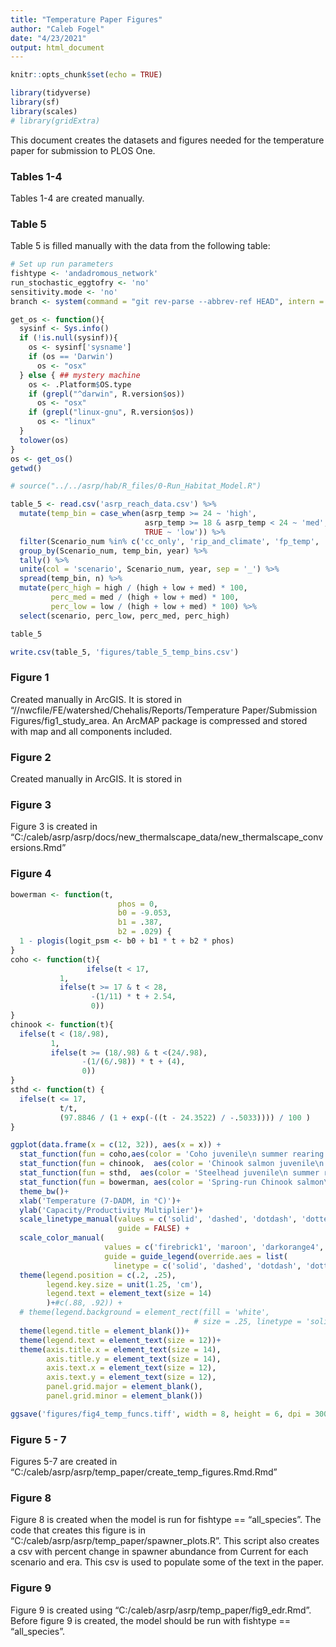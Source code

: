 ```yaml
---
title: "Temperature Paper Figures"
author: "Caleb Fogel"
date: "4/23/2021"
output: html_document
---
```


```r
knitr::opts_chunk$set(echo = TRUE)

library(tidyverse)
library(sf)
library(scales)
# library(gridExtra)
```

This document creates the datasets and figures needed for the temperature paper for submission to PLOS One.  

### Tables 1-4
Tables 1-4 are created manually.


### Table 5
Table 5 is filled manually with the data from the following table:

```r
# Set up run parameters
fishtype <- 'andadromous_network'
run_stochastic_eggtofry <- 'no'
sensitivity.mode <- 'no'
branch <- system(command = "git rev-parse --abbrev-ref HEAD", intern = TRUE)

get_os <- function(){
  sysinf <- Sys.info()
  if (!is.null(sysinf)){
    os <- sysinf['sysname']
    if (os == 'Darwin')
      os <- "osx"
  } else { ## mystery machine
    os <- .Platform$OS.type
    if (grepl("^darwin", R.version$os))
      os <- "osx"
    if (grepl("linux-gnu", R.version$os))
      os <- "linux"
  }
  tolower(os)
}
os <- get_os()
getwd()

# source("../../asrp/hab/R_files/0-Run_Habitat_Model.R")

table_5 <- read.csv('asrp_reach_data.csv') %>%
  mutate(temp_bin = case_when(asrp_temp >= 24 ~ 'high',
                              asrp_temp >= 18 & asrp_temp < 24 ~ 'med',
                              TRUE ~ 'low')) %>%
  filter(Scenario_num %in% c('cc_only', 'rip_and_climate', 'fp_temp', 'rip_and_flp', 'Current', 'Historical')) %>%
  group_by(Scenario_num, temp_bin, year) %>%
  tally() %>%
  unite(col = 'scenario', Scenario_num, year, sep = '_') %>%
  spread(temp_bin, n) %>%
  mutate(perc_high = high / (high + low + med) * 100,
         perc_med = med / (high + low + med) * 100,
         perc_low = low / (high + low + med) * 100) %>%
  select(scenario, perc_low, perc_med, perc_high)

table_5

write.csv(table_5, 'figures/table_5_temp_bins.csv')
```

### Figure 1
Created manually in ArcGIS.  It is stored in "//nwcfile/FE/watershed/Chehalis/Reports/Temperature Paper/Submission Figures/fig1_study_area.  An ArcMAP package is compressed and stored with map and all components included.


### Figure 2
Created manually in ArcGIS.  It is stored in 


### Figure 3
Figure 3 is created in "C:/caleb/asrp/asrp/docs/new_thermalscape_data/new_thermalscape_conversions.Rmd"

### Figure 4
```r
bowerman <- function(t,
                        phos = 0,
                        b0 = -9.053,
                        b1 = .387,
                        b2 = .029) {
  1 - plogis(logit_psm <- b0 + b1 * t + b2 * phos)
}
coho <- function(t){
                 ifelse(t < 17,
           1,
           ifelse(t >= 17 & t < 28,
                  -(1/11) * t + 2.54,
                  0))
}
chinook <- function(t){
  ifelse(t < (18/.98),
         1,
         ifelse(t >= (18/.98) & t <(24/.98),
                -(1/(6/.98)) * t + (4),
                0))
}
sthd <- function(t) {
  ifelse(t <= 17,
           t/t,
           (97.8846 / (1 + exp(-((t - 24.3522) / -.5033)))) / 100 )
}

ggplot(data.frame(x = c(12, 32)), aes(x = x)) +
  stat_function(fun = coho,aes(color = 'Coho juvenile\n summer rearing', linetype = 'coho juvenile summer rearing'), size = 1)+
  stat_function(fun = chinook,  aes(color = 'Chinook salmon juvenile\n outmigration', linetype ='chinook juvenile outmigration'), size = 1)+
  stat_function(fun = sthd,  aes(color = 'Steelhead juvenile\n summer rearing', linetype = 'steelhead juvenile summer rearing'), size = 1)+
  stat_function(fun = bowerman, aes(color = 'Spring-run Chinook salmon\n prespawning', linetype = 'spring-run Chinook prespawning'), size = 1)+
  theme_bw()+
  xlab('Temperature (7-DADM, in °C)')+
  ylab('Capacity/Productivity Multiplier')+
  scale_linetype_manual(values = c('solid', 'dashed', 'dotdash', 'dotted'), 
                        guide = FALSE) +
  scale_color_manual(
                     values = c('firebrick1', 'maroon', 'darkorange4', 'navy'),
                     guide = guide_legend(override.aes = list(
                       linetype = c('solid', 'dashed', 'dotdash', 'dotted'))))+
  theme(legend.position = c(.2, .25),
        legend.key.size = unit(1.25, 'cm'),
        legend.text = element_text(size = 14)
        )+#c(.88, .92)) +
  # theme(legend.background = element_rect(fill = 'white',
                                         # size = .25, linetype = 'solid', colour = 'black'))+
  theme(legend.title = element_blank())+
  theme(legend.text = element_text(size = 12))+
  theme(axis.title.x = element_text(size = 14),
        axis.title.y = element_text(size = 14),
        axis.text.x = element_text(size = 12),
        axis.text.y = element_text(size = 12),
        panel.grid.major = element_blank(),
        panel.grid.minor = element_blank())

ggsave('figures/fig4_temp_funcs.tiff', width = 8, height = 6, dpi = 300, compression = 'lzw')
```


### Figure 5 - 7
Figures 5-7 are created in "C:/caleb/asrp/asrp/temp_paper/create_temp_figures.Rmd.Rmd"

### Figure 8
Figure 8 is created when the model is run for fishtype == "all_species".  The code that creates this figure is in "C:/caleb/asrp/asrp/temp_paper/spawner_plots.R".  This script also creates a csv with percent change in spawner abundance from Current for each scenario and era.  This csv is used to populate some of the text in the paper. 

### Figure 9
Figure 9 is created using "C:/caleb/asrp/asrp/temp_paper/fig9_edr.Rmd".  Before figure 9 is created, the model should be run with fishtype == "all_species".


